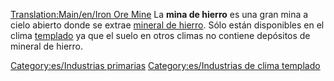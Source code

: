 [[Translation:Main/en/Iron Ore Mine]]{{en/-}}
{{es/Industrias| nombre=Mina de hierro
| imagen=Ironoremine.png
| climas=[[Main/en/Clima/Es#Templado|Templado]]
| acepta=Nada
| produce=[[Main/es/Mineral de hierro|Mineral de hierro]]
| notas=
}}
La '''mina de hierro''' es una gran mina a cielo abierto donde se extrae [[Main/es/mineral de hierro|mineral de hierro]]. Sólo están disponibles en el clima [[Main/es/templado|templado]] ya que el suelo en otros climas no contiene depósitos de mineral de hierro.


[[Category:es/Industrias primarias]]
[[Category:es/Industrias de clima templado]]